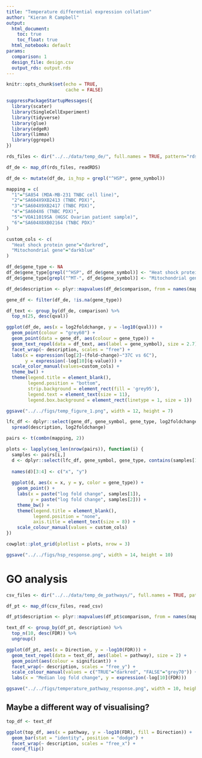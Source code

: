```yaml
---
title: "Temperature differential expression collation"
author: "Kieran R Campbell"
output:
  html_document: 
    toc: true
    toc_float: true
  html_notebook: default
params:
  comparison: 1
  design_file: design.csv
  output_rds: output.rds
---
```



```r
knitr::opts_chunk$set(echo = TRUE,
                      cache = FALSE)

suppressPackageStartupMessages({
  library(scater)
  library(SingleCellExperiment)
  library(tidyverse)
  library(glue)
  library(edgeR)
  library(limma)
  library(ggrepel)
})
```


```r
rds_files <- dir("../../data/temp_de/", full.names = TRUE, pattern="rds$")

df_de <- map_df(rds_files, readRDS)
```

```r
df_de <- mutate(df_de, is_hsp = grepl("^HSP", gene_symbol))
```



```r

mapping = c(
  "1"="SA854 (MDA-MB-231 TNBC cell line)",
  "2"="SA604X9XB2413 (TNBC PDX)",
  "3"="SA604X9XB2417 (TNBC PDX)",
  "4"="SA604X6 (TNBC PDX)",
  "5"="VOA11019SA (HGSC Ovarian patient sample)",
  "6"="SA604X8XB02164 (TNBC PDX)"
)

custom_cols <- c(
  "Heat shock protein gene"="darkred",
  "Mitochondrial gene"="darkblue"
)

df_de$gene_type <- NA
df_de$gene_type[grepl("^HSP", df_de$gene_symbol)] <- "Heat shock protein gene"
df_de$gene_type[grepl("^MT-", df_de$gene_symbol)] <- "Mitochondrial gene"

df_de$description <- plyr::mapvalues(df_de$comparison, from = names(mapping), to = mapping)

gene_df <- filter(df_de, !is.na(gene_type))

df_text <- group_by(df_de, comparison) %>% 
  top_n(25, desc(qval))

ggplot(df_de, aes(x = log2foldchange, y = -log10(qval))) +
  geom_point(colour = "grey60") +
  geom_point(data = gene_df, aes(colour = gene_type)) +
  geom_text_repel(data = df_text, aes(label = gene_symbol), size = 2.7) +
  facet_wrap(~ description, scales = "free") +
  labs(x = expression(log[2]~(fold~change)~"37C vs 6C"),
       y = expression(-log[10](q-value))) +
  scale_color_manual(values=custom_cols) +
  theme_bw() +
  theme(legend.title = element_blank(), 
        legend.position = "bottom",
        strip.background = element_rect(fill = 'grey95'),
        legend.text = element_text(size = 11),
        legend.box.background = element_rect(linetype = 1, size = 1)) 

```

```r
ggsave("../../figs/temp_figure_1.png", width = 12, height = 7)
```


```r
lfc_df <- dplyr::select(gene_df, gene_symbol, gene_type, log2foldchange, description) %>% 
  spread(description, log2foldchange)

pairs <- t(combn(mapping, 2))

plots <- lapply(seq_len(nrow(pairs)), function(i) {
  samples <- pairs[i,]
  d <- dplyr::select(lfc_df, gene_symbol, gene_type, contains(samples[1]), contains(samples[2]))
  
  names(d)[3:4] <- c("x", "y")
  
  ggplot(d, aes(x = x, y = y, color = gene_type)) +
    geom_point() +
    labs(x = paste("log fold change", samples[1]),
         y = paste("log fold change", samples[2])) +
    theme_bw() +
    theme(legend.title = element_blank(),
          legend.position = "none",
          axis.title = element_text(size = 8)) +
    scale_colour_manual(values = custom_cols)
})

cowplot::plot_grid(plotlist = plots, nrow = 3)

ggsave("../../figs/hsp_response.png", width = 14, height = 10)
```

# GO analysis

```r

csv_files <- dir("../../data/temp_de_pathways/", full.names = TRUE, pattern="csv$")

df_pt <- map_df(csv_files, read_csv)
```



```r
df_pt$description <- plyr::mapvalues(df_pt$comparison, from = names(mapping), to = mapping)

text_df <- group_by(df_pt, description) %>% 
  top_n(10, desc(FDR)) %>% 
  ungroup()

ggplot(df_pt, aes(x = Direction, y = -log10(FDR))) +
  geom_text_repel(data = text_df, aes(label = pathway), size = 2) +
  geom_point(aes(colour = significant)) +
  facet_wrap(~ description, scales = "free_y") +
  scale_colour_manual(values = c("TRUE"="darkred", "FALSE"="grey70")) +
  labs(x = "Median log fold change", y = expression(-log[10](FDR)))

ggsave("../../figs/temperature_pathway_response.png", width = 10, height = 7)
```

## Maybe a different way of visualising?

```r
top_df <- text_df

ggplot(top_df, aes(x = pathway, y = -log10(FDR), fill = Direction)) +
  geom_bar(stat = "identity", position = "dodge") +
  facet_wrap(~ description, scales = "free_x") +
  coord_flip()
```

